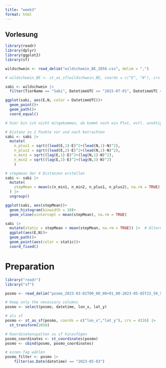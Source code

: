 ```yaml
---
title: "week3"
format: html
---
```


## Vorlesung

```r
library(readr)
library(dplyr)
library(ggplot2)
library(sf)

wildschwein <- read_delim("wildschwein_BE_2056.csv", delim = ",")

# wildschwein_BE <- st_as_sf(wildschwein_BE, coords = c("E", "N"), crs = 2056, remove = FALSE)

sabi <- wildschwein |> 
  filter(TierName == "Sabi", DatetimeUTC >= "2015-07-01", DatetimeUTC < "2015-07-03") # Fehler??? object 'DatetimeUTC' not found

ggplot(sabi, aes(E,N, color = DatetimeUTC))+
  geom_point()+
  geom_path()+
  coord_equal()

# hier bin ich nicht mitgekommen, da kommt noch ein Plot, evtl. unnötig

# Distanz zu 2 Punkte vor und nach betrachten
sabi <- sabi |> 
  mutate(
    n_plus1 = sqrt((lead(E,1)-E)^2+(lead(N,1)-N)^2),
    n_plus2 = sqrt((lead(E,2)-E)^2+(lead(N,2)-N)^2),
    n_min1 = sqrt((lag(E,1)-E)^2+(lag(N,1)-N)^2),
    n_min2 = sqrt((lag(E,2)-E)^2+(lag(N,2)-N)^2)
    )

# stepmean der 4 Distanzen erstellen
sabi <- sabi |> 
  mutate(
    stepMean = mean(c(n_min1, n_min2, n_plus1, n_plus2), na.rm = TRUE)
  ) |> 
  ungroup()

ggplot(sabi, aes(stepMean))+
  geom_histogram(binwidth = 10)+
  geom_vline(xintercept = mean(stepMean), na.rm = TRUE)

sabi |> 
  mutate(static = stepMean < mean(stepMean, na.rm = TRUE)) |>  # Alternative: quantile(stepMean, probs = 0.25, na.rm = TRUE)
  ggplot(aes(E,N))+
  geom_path()+
  geom_point(aes(color = static))+
  coord_fixed()

```

# Preparation

```r
library("readr")
library("sf")

posmo <- read_delim("posmo_2023-03-01T00_00_00+01_00-2023-05-05T23_59_59+02_00.csv")

# Keep only the necessary columns
posmo <- select(posmo, datetime, lon_x, lat_y)

# als sf
posmo <- st_as_sf(posmo, coords = c("lon_x","lat_y"), crs = 4326) |>
  st_transform(2056)

# Koordinatenspalten zu sf hinzufügen
posmo_coordinates <- st_coordinates(posmo)
posmo <- cbind(posmo, posmo_coordinates)

# einen Tag wählen
posmo_filter <- posmo |>
    filter(as.Date(datetime) == "2023-05-03")
```

